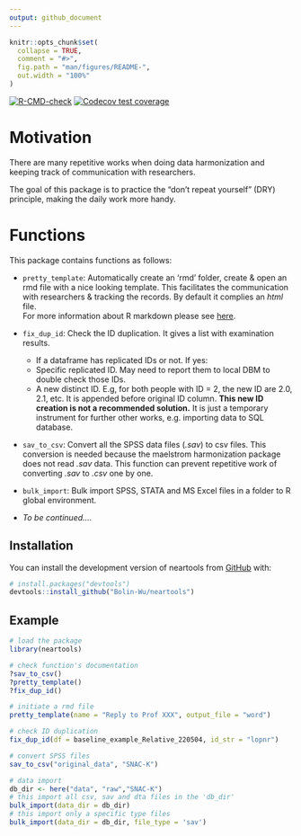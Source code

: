 ```yaml
---
output: github_document
---
```


<!-- README.md is generated from README.Rmd. Please edit that file -->

```r
knitr::opts_chunk$set(
  collapse = TRUE,
  comment = "#>",
  fig.path = "man/figures/README-",
  out.width = "100%"
)
```

  <!-- badges: start -->
  [![R-CMD-check](https://github.com/Bolin-Wu/neartools/actions/workflows/R-CMD-check.yaml/badge.svg)](https://github.com/Bolin-Wu/neartools/actions/workflows/R-CMD-check.yaml)
  [![Codecov test coverage](https://codecov.io/gh/Bolin-Wu/neartools/branch/master/graph/badge.svg)](https://app.codecov.io/gh/Bolin-Wu/neartools?branch=master)
  <!-- badges: end -->
  
# Motivation



There are many repetitive works when doing data harmonization and keeping track of communication with researchers.     

The goal of this package is to practice the "don't repeat yourself" (DRY) principle, making the daily work more handy.


# Functions

This package contains functions as follows:

* `pretty_template`: Automatically create an 'rmd' folder, create & open an rmd file with a nice looking template. This facilitates the communication with researchers & tracking the records. By default it complies an *html* file. \
For more information about R markdown please see [here](https://rmarkdown.rstudio.com).

* `fix_dup_id`: Check the ID duplication. It gives a list with examination results.
  * If a dataframe has replicated IDs or not. If yes:
  * Specific replicated ID. May need to report them to local DBM to double check those IDs.
  * A new distinct ID. E.g, for both people with ID = 2, the new ID are 2.0, 2.1, etc. It is appended before original ID column. **This new ID creation is not a recommended solution.** It is just a temporary instrument for further other works, e.g. importing data to SQL database.
  
* `sav_to_csv`: Convert all the SPSS data files (*.sav*) to csv files. This conversion is needed because the maelstrom harmonization package does not read *.sav* data. This function can prevent repetitive work of converting *.sav* to *.csv* one by one. 

* `bulk_import`: Bulk import SPSS, STATA and MS Excel files in a folder to R global environment. 

* *To be continued....*

## Installation

You can install the development version of neartools from [GitHub](https://github.com/) with:

``` r
# install.packages("devtools")
devtools::install_github("Bolin-Wu/neartools")
```

## Example

```r

# load the package
library(neartools)

# check function's documentation
?sav_to_csv()
?pretty_template()
?fix_dup_id()

# initiate a rmd file 
pretty_template(name = "Reply to Prof XXX", output_file = "word")

# check ID duplication
fix_dup_id(df = baseline_example_Relative_220504, id_str = "lopnr")

# convert SPSS files
sav_to_csv("original_data", "SNAC-K")

# data import
db_dir <- here("data", "raw","SNAC-K")
# this import all csv, sav and dta files in the 'db_dir'
bulk_import(data_dir = db_dir)
# this import only a specific type files
bulk_import(data_dir = db_dir, file_type = 'sav')

```
